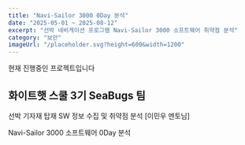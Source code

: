 ```yaml
---
title: "Navi-Sailor 3000 0Day 분석"
date: "2025-05-01 ~ 2025-08-12"
excerpt: "선박 네비게이션 프로그램 Navi-Sailor 3000 소프트웨어 취약점 분석"
category: "보안"
imageUrl: "/placeholder.svg?height=600&width=1200"
---
```

현재 진행중인 프로젝트입니다  

## 화이트햇 스쿨 3기 SeaBugs 팀
선박 기자재 탑재 SW 정보 수집 및 취약점 분석 [이민우 멘토님]

Navi-Sailor 3000 소프트웨어 0Day 분석